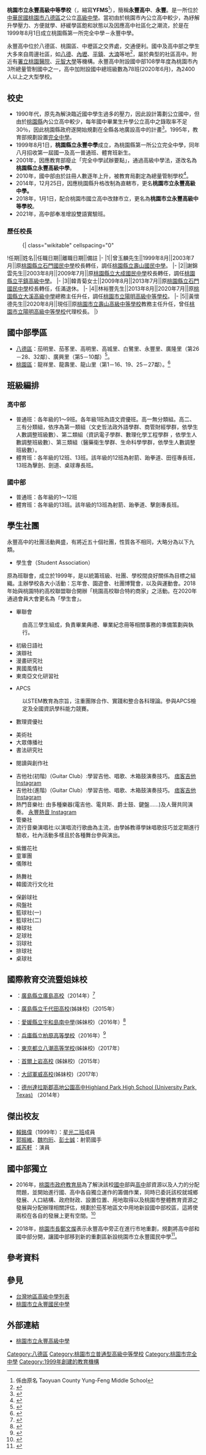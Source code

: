 {{Infobox School
| name = 桃園市立永豐高級中等學校
| other_name = Taoyuan Municipal Yung-Feng High School
| image = 
| logo = File:桃園市立永豐高級中等學校校徽.png
| established = 1999年
| type = 市立[[高級中等學校|高級中等學校]]含附設國民中學
| district = {{ROC}}[[桃園市|桃園市]][[八德區|八德區]]
| grades = 六年學制
| principal = 黃懷德
| faculty = 168人
| staff = 24人
| sports = 射箭、跆拳道、田徑、擊劍、劍道、桌球、圍棋
| students = 高中部1,310（2018年6月）<br>國中部1,163（2018年6月）
| mascot = 水牛
| address = 33455 桃園市八德區永豐路609號
| website = http://www.yfms.tyc.edu.tw/
| classes = 高中部三年制，共39班 <br>一年級13班<br>二年級13班<br>三年級13班<br>國中部三年制，共39班 <br>七年級13班<br>八年級13班<br>九年級13班
| area = 3.79公頃
| campus = 市區
| number = 03-3692679
| coordinates = {{Coord|24.975461|121.269503|display=inline,title}}
| pushpin_map = Taiwan Taoyuan
}}
'''桃園市立永豐高級中等學校'''（{{Lang-en|Taoyuan Municipal Yung-Feng High School}}，縮寫'''YFMS'''<ref>係由原名 Taoyuan County Yung-Feng Middle School</ref>），簡稱'''永豐高中'''、'''永豐'''。是一所位於[[中華民國|中華民國]][[桃園市|桃園市]][[八德區|八德區]]之公立[[高級中學|高級中學]]。當初由於桃園市內公立高中較少，為紓解升學壓力、方便就學、紓緩學區飽和狀態以及因應高中社區化之潮流，於是在1999年8月1日成立桃園縣第一所完全中學－永豐中學。

永豐高中位於八德區、桃園區、中壢區之交界處，交通便利。國中及高中部之學生大多來自周邊社區，如[[八德區|八德]]、[[內壢|內壢]]、[[平鎮區|平鎮]]、[[大湳_(桃園市)|大湳]]等地<ref>{{Cite web|url=http://sites.yfms.tyc.edu.tw/002092/about-us/yong-feng-gao-zhong-wei-zhi-tu/didayongfenggaozhonggongcheluxiantu|title=抵達永豐高中公車路線圖 - 呂育瑋|accessdate=2016-12-31|work=sites.yfms.tyc.edu.tw|archive-date=2016-12-31|archive-url=https://web.archive.org/web/20161231170318/http://sites.yfms.tyc.edu.tw/002092/about-us/yong-feng-gao-zhong-wei-zhi-tu/didayongfenggaozhonggongcheluxiantu|dead-url=no}}</ref>，屬於典型的社區高中。附近有[[署立桃園醫院|署立桃園醫院]]、[[元智大學|元智大學]]等機構。永豐高中附設國中部108學年度為桃園市內3所總量管制國中之一，高中加附設國中總班級數為78班(2020年6月)，為2400人以上之大型學校。

== 校史 ==
* 1990年代，原先為解決臨近國中學生過多的壓力，因此設計籌劃公立國中，但由於[[桃園市|桃園縣]]內公立高中較少，每年國中畢業生升學公立高中之錄取率不足30％，因此桃園縣政府遂開始規劃在全縣各地廣設高中的計畫<ref>{{Cite web|url=http://xn--fiqx73ar5mnxnj3dgy0a.tw/about/0.htm|title=桃園縣立永豐高中簡介|accessdate=2016-12-31|work=xn--fiqx73ar5mnxnj3dgy0a.tw|archive-url=https://web.archive.org/web/20170101002639/http://xn--fiqx73ar5mnxnj3dgy0a.tw/about/0.htm|archive-date=2017-01-01|dead-url=yes}}</ref>。1995年，教育部規劃設置[[完全中學|完全中學]]。
* 1999年8月1日，'''桃園縣立永豐中學'''成立，為桃園縣第一所公立完全中學，同年八月招收第一屆國一及高一普通班、體育班新生。
* 2001年，因應教育部廢止「完全中學試辦要點」，通過高級中學法，遂改名為'''桃園縣立永豐高級中學'''。
* 2010年，國中部由於註冊人數逐年上升，被教育局劃定為總量管制學校<ref>{{Cite news|url=http://news.ltn.com.tw/news/local/paper/383623|title=〈北部〉桃園額滿總量管制國中小 18校上榜 - 地方 - 自由時報電子報|accessdate=2016-12-31|archive-date=2017-01-01|archive-url=https://web.archive.org/web/20170101001713/http://news.ltn.com.tw/news/local/paper/383623|dead-url=no}}</ref>。
* 2014年，12月25日，因應桃園縣升格改制為直轄市，更名'''桃園市立永豐高級中學。'''
* 2018年，1月1日，配合桃園市國立高中改隸市立，更名為'''桃園市立永豐高級中等學校'''。
* 2021年，高中部奉准增設雙語實驗班。

=== 歷任校長 ===
:{| class="wikitable" cellspacing="0"
!任期||姓名||任職日期||離職日期||備註
|-
|1||曾玉麟先生||1999年8月||2003年7月||原[[桃園市立石門國民中學|桃園縣立石門國民中學]]校長轉任，調任[[桃園市立壽山高級中等學校|桃園縣立壽山國民中學]]。
|-
|2||謝錦雲先生||2003年8月||2009年7月||原[[桃園市立大成國民中學|桃園縣立大成國民中學]]校長轉任，調任[[桃園市立平鎮高級中等學校|桃園縣立平鎮高級中學]]。
|-
|3||韓青菊女士||2009年8月||2013年7月||原[[桃園市立石門國民中學|桃園縣立石門國民中學]]校長轉任，任滿退休。
|-
|4||林裕豐先生||2013年8月||2020年7月||原[[桃園市立大溪高級中等學校|桃園縣立大溪高級中學]]總務主任升任，調任[[桃園市立陽明高級中等學校|桃園市立陽明高級中等學校]]。
|-
|5||黃懷德先生||2020年8月||現任||原[[桃園市立壽山高級中等學校|桃園市立壽山高級中等學校]]教務主任升任，曾任[[桃園市立陽明高級中等學校|桃園市立陽明高級中等學校]]代理校長。
|}

==國中部學區==
*[[八德區|八德區]]：茄明里、茄苳里、高明里、高城里、白鷺里、永豐里、廣隆里（第26－28、32鄰）、廣興里（第5－10鄰）<ref>{{Cite web |url=http://www.tyc.edu.tw/home.jsp?id=42&parentpath=0,41 |title=桃園市107學年度國民中小學學區劃分一覽表 |accessdate=2018-06-18 |archive-date=2018-06-16 |archive-url=https://web.archive.org/web/20180616054954/http://www.tyc.edu.tw/home.jsp?id=42&parentpath=0,41 |dead-url=no }}</ref>。
*[[桃園區|桃園區]]：龍祥里、龍壽里、龍山里（第1－16、19、25－27鄰）。<ref>{{Cite web|url=http://www.tyc.edu.tw/home.jsp?id=42&parentpath=0,41|title=桃園市政府教育局 Department of Education, Taoyuan|accessdate=2016-12-31|work=www.tyc.edu.tw|archive-date=2018-06-16|archive-url=https://web.archive.org/web/20180616054954/http://www.tyc.edu.tw/home.jsp?id=42&parentpath=0,41|dead-url=no}}</ref>

== 班級編排 ==
=== 高中部 ===
*普通班：各年級的1～9班。各年級1班為語文資優班。高一無分類組。高二、三有分類組，依序為第一類組（文史哲法政外語學群、商管財經學群，依學生人數調整班級數）、第二類組（資訊電子學群、數理化學工程學群 ，依學生人數調整班級數）、第三類組（醫藥衛生學群、生命科學學群，依學生人數調整班級數）。
*體育班：各年級的12班、13班。該年級的12班為射箭、跆拳道、田徑專長班，13班為擊劍、劍道、桌球專長班。

=== 國中部 ===
*普通班：各年級的1～12班
*體育班：各年級的13班。該年級的13班為射箭、跆拳道、擊劍專長班。

== 學生社團 ==
永豐高中的社團活動興盛，有將近五十個社團，性質各不相同，大略分為以下九類。
{{hideh|自治類}}
* 學生會（Student Association）
原為班聯會，成立於1999年，是以統籌班級、社團、學校間良好關係為目標之組織。主辦學校各大小活動：忘年會、園遊會、社團博覽會，以及與運動會。2018年始與桃園特約高校聯盟聯合開辦「桃園高校聯合特約商家」之活動。在2020年通過會員大會更名為「學生會」。
* 畢聯會
:由高三學生組成，負責畢業典禮、畢業紀念冊等相關事務的準備策劃與執行。
{{hidef}}
{{hideh|學術類社會組}}
*初級日語社
*演辯社
*漫畫研究社
*異國風情社
*東南亞文化研習社
{{hidef}}
{{hideh|學術類自然組}}
*APCS
:以STEM教育為宗旨，注重團隊合作、實踐和整合各科理論。參與APCS檢定及全國資訊學科能力競賽。
*數理資優社
{{hidef}}
{{hideh|才藝類}}
*美術社
*大眾傳播社
*書法研究社
{{hidef}}
{{hideh|文學類}}
*閱讀與創作社
{{hidef}}
{{hideh|音樂類}}
*吉他社(初階)（Guitar Club）:學習吉他、唱歌、木箱鼓演奏技巧。  [https://www.instagram.com/pick_guitar17/?hl=zh-tw  痞客吉他 Instagram]
*吉他社(進階)（Guitar Club）:學習吉他、唱歌、木箱鼓演奏技巧。  [https://www.instagram.com/pick_guitar17/?hl=zh-tw  痞客吉他 Instagram]
*熱門音樂社: 由多種樂器(電吉他、電貝斯、爵士鼓、鍵盤……)及人聲共同演奏。 [https://www.instagram.com/yf_hot_music/ 永豐熱音 Instagram]
*管樂社
*流行音樂演唱社:以演唱流行歌曲為主流，由學姊教導學妹唱歌技巧並定期進行驗收，社內活動多樣且於各種舞台參與演出。
{{hidef}}
{{hideh|服務類}}
*紫錐花社
*童軍團
*儀隊社
{{hidef}}
{{hideh|舞蹈類}}
*熱舞社
*韓國流行文化社
{{hidef}}
{{hideh|體育類}}
*保齡球社
*飛盤社
*籃球社(一)
*籃球社(二)
*棒球社
*足球社
*羽球社
*排球社
*桌球社
{{hidef}}

== 國際教育交流暨姐妹校 ==
* {{JPN}}：[[廣島縣立廣島高校|廣島縣立廣島高校]]（2014年）<ref>{{Cite news|url=https://news.ltn.com.tw/news/Hualien/breakingnews/2369882|title=心繫花蓮地震災情 日本高校生跨海送來善款|accessdate=2020-01-07|archive-date=2020-05-26|archive-url=https://web.archive.org/web/20200526012605/https://news.ltn.com.tw/news/Hualien/breakingnews/2369882|dead-url=no}}</ref>
* {{JPN}}：[[廣島縣立千代田高校|廣島縣立千代田高校]](姊妹校)（2015年）
* {{JPN}}：[[愛媛縣立宇和島南中學|愛媛縣立宇和島南中學]](姊妹校)（2016年）<ref>{{Cite news| url=https://video.udn.com/news/591549| title=桃園市立永豐高中與日本愛媛縣宇和島南高校締結| accessdate=2020-01-07| archive-date=2020-04-19| archive-url=https://web.archive.org/web/20200419082133/https://video.udn.com/news/591549| dead-url=no}}</ref>
* {{JPN}}：[[兵庫縣立柏原高等學校|兵庫縣立柏原高等學校]]（2016年）<ref>{{Cite news| url=https://www.chinatimes.com/newspapers/20161215000639-260107| title=日生來訪 體驗擂茶、布袋戲| accessdate=2020-01-07| archive-date=2020-04-19| archive-url=https://web.archive.org/web/20200419082136/https://www.chinatimes.com/newspapers/20161215000639-260107| dead-url=no}}</ref>
* {{JPN}}：[[東京都立八潮高等学校|東京都立八潮高等学校]](姊妹校)（2017年）
* {{KOR}}：[http://www.sangam.hs.kr 首爾上岩高校] {{Wayback|url=http://www.sangam.hs.kr/ |date=20190916010018 }}(姊妹校)（2015年）
* {{KOR}}：[[大邱軍威高校|大邱軍威高校]](姊妹校)（2017年）
* {{US}}：[https://hs.hpisd.org/ 德州達拉斯郡高地公園高中Highland Park High School (University Park, Texas)] {{Wayback|url=https://hs.hpisd.org/ |date=20200611185246 }}（2014年）

==傑出校友==
*[[賴銘偉|賴銘偉]]（1999年）：[[星光二班|星光二班]]成員
*[[郭振維|郭振維]]、[[魏均珩|魏均珩]]、[[彭士誠|彭士誠]]：射箭國手
*[[臧芮軒|臧芮軒]] ：演員

==國中部獨立==
*2016年，[[桃園市政府教育局|桃園市政府教育局]]為了解決該校[[國中|國中]]部與[[高中|高中]]部資源以及人力的分配問題，並開始進行國、高中各自獨立運作的籌備作業，同時已委託該校就城鄉發展、人口結構、政府財政、設置位置、用地取得以及桃園市整體教育資源之發展與分配辦理相關評估，規劃於茄苳地區文中用地新設國中部校區，這將使兩校在各自的發展上更有空間。<ref>{{Cite web |url=http://www.tycg.gov.tw/ch/home.jsp?id=9&parentpath=0,1&mcustomize=news_view.jsp&dataserno=201610240003&aplistdn=ou=news,ou=chinese,ou=ap_root,o=tycg,c=tw&toolsflag=Y |title=10月24日市政總質詢：呂淑真議員 |accessdate=2016-11-18 |archive-date=2016-11-06 |archive-url=https://web.archive.org/web/20161106185726/http://www.tycg.gov.tw/ch/home.jsp?id=9&parentpath=0,1&mcustomize=news_view.jsp&dataserno=201610240003&aplistdn=ou=news,ou=chinese,ou=ap_root,o=tycg,c=tw&toolsflag=Y |dead-url=no }}</ref>

*2018年，[[桃園市長|桃園市長]][[鄭文燦|鄭文燦]]表示永豐高中旁正在進行市地重劃，規劃將高中部和國中部分開，讓國中部移到新的重劃區新設桃園市立永豐國民中學<ref>{{Cite web |url=http://www.taiwanhot.net/?p=626889 |title=桃園Super教師頒獎　鄭文燦：提高教育自主性和專業性 |access-date=2019-08-09 |archive-date=2021-08-23 |archive-url=https://web.archive.org/web/20210823093651/http://www.taiwanhot.net/?p=626889 |dead-url=no }}</ref>。

==參考資料==
{{reflist}}

== 參見 ==
*[[台灣地區高級中學列表|台灣地區高級中學列表]]
*[[桃園市立永豐國民中學|桃園市立永豐國民中學]]

==外部連結==
*{{zh-tw}}[http://www.yfms.tyc.edu.tw/ 桃園市立永豐高級中學] {{Wayback|url=http://www.yfms.tyc.edu.tw/ |date=20110902151442 }}
{{桃園市高級中等學校}}
{{桃園市國民中學}}

[[Category:八德區|Category:八德區]]
[[Category:桃園市立普通型高級中等學校|Category:桃園市立普通型高級中等學校]]
[[Category:桃園市完全中學|Category:桃園市完全中學]]
[[Category:1999年創建的教育機構|Category:1999年創建的教育機構]]